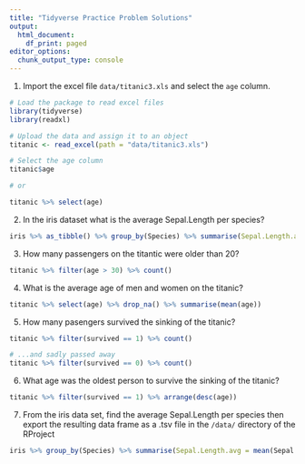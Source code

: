 ```yaml
---
title: "Tidyverse Practice Problem Solutions"
output:
  html_document:
    df_print: paged
editor_options:
  chunk_output_type: console
---
```


1. Import the excel file `data/titanic3.xls` and select the `age` column.

```r
# Load the package to read excel files
library(tidyverse)
library(readxl)

# Upload the data and assign it to an object
titanic <- read_excel(path = "data/titanic3.xls")

# Select the age column
titanic$age

# or

titanic %>% select(age)
```

2. In the iris dataset what is the average Sepal.Length per species?

```r
iris %>% as_tibble() %>% group_by(Species) %>% summarise(Sepal.Length.avg = mean(Sepal.Length))
```


3. How many passengers on the titantic were older than 20?

```r
titanic %>% filter(age > 30) %>% count()
```

4. What is the average age of men and women on the titanic?
```r
titanic %>% select(age) %>% drop_na() %>% summarise(mean(age))
```

5. How many pasengers survived the sinking of the titanic?
```r
titanic %>% filter(survived == 1) %>% count()

# ...and sadly passed away
titanic %>% filter(survived == 0) %>% count()
```

6. What age was the oldest person to survive the sinking of the titanic?
```r
titanic %>% filter(survived == 1) %>% arrange(desc(age))
```

7. From the iris data set, find the average Sepal.Length per species then export the resulting data frame as a .tsv file in the `/data/` directory of the RProject
```r
iris %>% group_by(Species) %>% summarise(Sepal.Length.avg = mean(Sepal.Length))
```
